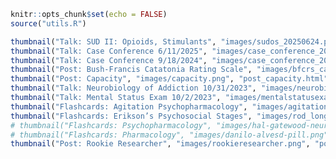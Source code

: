 <link rel="icon" type="image/png" href="image/dg_flavicon-dom-logo-550x550-NoBackground.png">

```r
knitr::opts_chunk$set(echo = FALSE)
source("utils.R")
```

<!-- rmarkdown::render_site() -->

```r
thumbnail("Talk: SUD II: Opioids, Stimulants", "images/sudos_20250624.png", "https://bit.ly/25ms3os")
thumbnail("Talk: Case Conference 6/11/2025", "images/case_conference_2025611.png", "https://bit.ly/cc061125")
thumbnail("Talk: Case Conference 9/18/2024", "images/case_conference_20240918.png", "https://bit.ly/cc091824")
thumbnail("Post: Bush-Francis Catatonia Rating Scale", "images/bfcrs_catatonia.png", "post_bfcrs.html")
thumbnail("Post: Capacity", "images/capacity.png", "post_capacity.html")
thumbnail("Talk: Neurobiology of Addiction 10/31/2023", "images/neurobiologyaddiction.png", "https://bit.ly/neurobioaddict")
thumbnail("Talk: Mental Status Exam 10/2/2023", "images/mentalstatusexam.png", "https://bit.ly/mentalstatusexam")
thumbnail("Flashcards: Agitation Psychopharmacology", "images/agitation_psychopharmacology.png", "post_agitation_psychopharmacology.html")
thumbnail("Flashcards: Erikson’s Psychosocial Stages", "images/rod_long_unsplash.png", "post_eriksons_stages.html")
# thumbnail("Flashcards: Psychopharmacology", "images/hal-gatewood-neuron.png","")
# thumbnail("Flashcards: Pharmacology", "images/danilo-alvesd-pill.png", "post_pharmacology_anki.html")
thumbnail("Post: Rookie Researcher", "images/rookieresearcher.png", "post_rookie_researcher.html")
```
